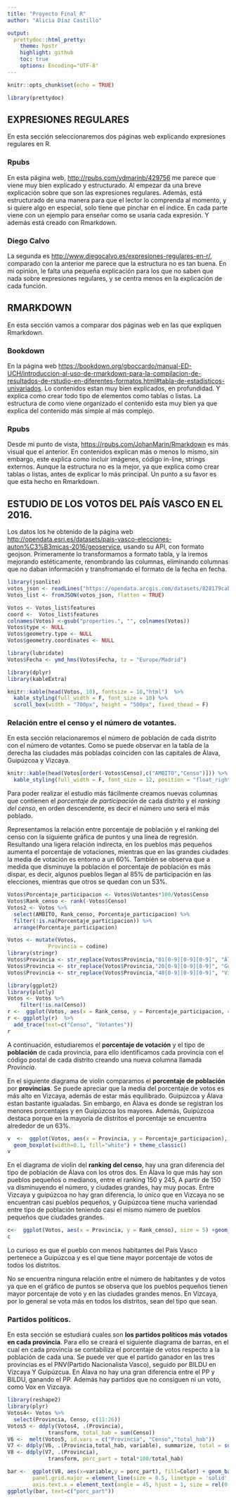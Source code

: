 ---
title: "Proyecto Final R"
author: "Alicia Díaz Castillo"

output:
  prettydoc::html_pretty:
    theme: hpstr
    highlight: github
    toc: true
    options: Encoding="UTF-8"
---

```{r setup, include=FALSE}
knitr::opts_chunk$set(echo = TRUE)
```
```{r library, echo=FALSE, message=FALSE, warning=FALSE}
library(prettydoc)
```


## EXPRESIONES REGULARES

En esta sección seleccionaremos dos páginas web explicando expresiones regulares en R.

### Rpubs
En esta página web, <http://rpubs.com/ydmarinb/429756> me parece que viene muy bien explicado y estructurado. Al empezar da una breve explicación sobre que son las expresiones regulares. Además, está estructurado de una manera para que el lector lo comprenda al momento, y si quiere algo en especial, solo tiene que pinchar en el índice. En cada parte viene con un ejemplo para enseñar como se usaría cada expresión. Y además está creado con Rmarkdown.

### Diego Calvo
La segunda es <http://www.diegocalvo.es/expresiones-regulares-en-r/>, comparado con la anterior me parece que la estructura no es tan buena. En mi opinión, le falta una pequeña explicación para los que no saben que nada sobre expresiones regulares, y se centra menos en la explicación de cada función. 
 

## RMARKDOWN

En esta sección vamos a comparar dos páginas web en las que expliquen Rmarkdown.

### Bookdown
En la página web <https://bookdown.org/gboccardo/manual-ED-UCH/introduccion-al-uso-de-rmarkdown-para-la-compilacion-de-resultados-de-rstudio-en-diferentes-formatos.html#tabla-de-estadisticos-univariados>. Lo contenidos estan muy bien explicados, en profundidad. Y explica como crear todo tipo de elementos como tablas o listas. La estructura de como viene organizado el contenido esta muy bien ya que explica del contenido más simple al más complejo.

### Rpubs
Desde mi punto de vista, <https://rpubs.com/JohanMarin/Rmarkdown> es más visual que el anterior. En contenidos explican más o menos lo mismo, sin embargo, este explica como incluir imágenes, código in-line, strings externos. Aunque la estructura no es la mejor, ya que explica como crear tablas o listas, antes de explicar lo más principal. Un punto a su favor es que esta hecho en Rmarkdown.

## ESTUDIO DE LOS VOTOS DEL PAÍS VASCO EN EL 2016.

Los datos los he obtenido de la página web <http://opendata.esri.es/datasets/pais-vasco-elecciones-auton%C3%B3micas-2016/geoservice>, usando su API, con formato geojson. Primeramente lo transformamos a formato tabla, y la iremos mejorando estéticamente, renombrando las columnas, eliminando columnas que no daban información y transfromando el formato de la fecha en fecha.

```{r json, echo=FALSE, message=FALSE, warning=FALSE}
library(jsonlite)
votos_json <- readLines("https://opendata.arcgis.com/datasets/828179cabe6f479691b08560f41af197_0.geojson", encoding = "UTF-8")
Votos_list <- fromJSON(votos_json, flatten = TRUE)
```
```{r mej, echo=FALSE, message=FALSE, warning=FALSE}
Votos <- Votos_list$features
coord <-  Votos_list$features
colnames(Votos) <-gsub("properties.", "", colnames(Votos))
Votos$type <- NULL
Votos$geometry.type <- NULL
Votos$geometry.coordinates <- NULL
```
```{r fecha, echo=FALSE, message=FALSE, warning=FALSE}
library(lubridate)
Votos$Fecha <- ymd_hms(Votos$Fecha, tz = "Europe/Madrid")
```


```{r tabla, echo=FALSE, message=FALSE, warning=FALSE}
library(dplyr)
library(kableExtra)
```
```{r table, echo=FALSE, message=FALSE, warning=FALSE}
knitr::kable(head(Votos, 10), fontsize = 10,"html")  %>%
  kable_styling(full_width = F, font_size = 10) %>%
  scroll_box(width = "700px", height = "500px", fixed_thead = F)
```

### Relación entre el censo y el número de votantes.
 
 En esta sección relacionaremos el número de población de cada distrito con el número de votantes. Como se puede observar en la tabla de la derecha las ciudades más pobladas coinciden con las capitales de Álava, Guipúzcoa y Vizcaya.
 
```{r censo, echo=FALSE, message=FALSE, warning=FALSE}
knitr::kable(head(Votos[order(-Votos$Censo),c("AMBITO","Censo")])) %>%
  kable_styling(full_width = F, font_size = 12, position = "float_right")
```

Para poder realizar el estudio más fácilmente creamos nuevas columnas que contienen el _porcentaje de participación_ de cada distrito y el _ranking del censo_, en orden descendente, es decir el número uno será el más poblado. 

Representamos la relación entre porcentaje de población y el ranking del censo con la siguiente gráfica de puntos y una línea de regresión. Resultando una ligera relación indirecta, en los pueblos más pequeños aumenta el porcentaje de votaciones, mientras que en las grandes ciudades la media de votación es entorno a un 60%. También se observa que a medida que disminuye la población el porcentaje de población es más dispar, es decir, algunos pueblos llegan al 85% de participación en las elecciones, mientras que otros se quedan con un 53%.

```{r porc, echo=FALSE, message=FALSE, warning=FALSE}

Votos$Porcentaje_participacion <- Votos$Votantes*100/Votos$Censo
Votos$Rank_censo <- rank(-Votos$Censo)
Votos2 <- Votos %>%
  select(AMBITO, Rank_censo, Porcentaje_participacion) %>%
  filter(!is.na(Porcentaje_participacion)) %>%
  arrange(Porcentaje_participacion)
```
```{r provincia, echo=FALSE, message=FALSE, warning=FALSE}
Votos <- mutate(Votos,
             Provincia = codine) 
library(stringr)
Votos$Provincia <- str_replace(Votos$Provincia,"01[0-9][0-9][0-9]", "Álava")
Votos$Provincia <- str_replace(Votos$Provincia,"20[0-9][0-9][0-9]", "Guipúzcoa")
Votos$Provincia <- str_replace(Votos$Provincia,"48[0-9][0-9][0-9]", "Vizcaya")
```
```{r plot, echo=FALSE, message=FALSE, warning=FALSE}
library(ggplot2)
library(plotly)
Votos <- Votos %>%
    filter(!is.na(Censo)) 
r <-  ggplot(Votos, aes(x = Rank_censo, y = Porcentaje_participacion, colour = Provincia)) +xlab("Ranking del censo") + ylab("Porcentaje de participación en las elecciones") +geom_point() + geom_smooth(alpha = 0.1,fill = "lightcyan4") +scale_color_manual(values=c("mediumpurple3", "Lightseagreen", "mediumvioletred")) +theme_light()
r <- ggplotly(r)  %>%
  add_trace(text=c("Censo", "Votantes"))
r
``` 

A continuación, estudiaremos el **porcentaje de votación** y el tipo de **población** de cada provincia, para ello identificamos cada provincia con el código postal de cada distrito creando una nueva columna llamada _Provincia_. 

En el siguiente diagrama de violin comparamos el **porcentaje de población** por **provincias**. Se puede apreciar que la media del porcentaje de votos es más alto en Vizcaya, además de estar más equilibrado. Guipúzcoa y Álava estan bastante igualadas. Sin embargo, en Álava es donde se registran los menores porcentajes y en Guipúzcoa los mayores. Además, Guipúzcoa destaca porque en la mayoría de distritos el porcentaje se encuentra alrededor de un 63%.

```{r violin, echo=FALSE, message=FALSE, warning=FALSE}
v  <-  ggplot(Votos, aes(x = Provincia, y = Porcentaje_participacion), size =5) +geom_violin(trim=FALSE, fill="Darkslategray3")+
  geom_boxplot(width=0.1, fill="white") + theme_classic()
v
```

En el diagrama de violin del **ranking del censo**, hay una gran diferencia del tipo de población de Álava con los otros dos. En Álava lo que más hay son pueblos pequeños o medianos, entre el ranking 150 y 245, A partir de 150 va disminuyendo el número, y ciudades grandes, hay muy pocas. Entre Vizcaya y guipúzcoa no hay gran diferencia, lo único que en Vizcaya no se encuentran casi pueblos pequeños, y Guipúzcoa tiene mucha variendad entre tipo de población teniendo casi el mismo número de pueblos pequeños que ciudades grandes.


```{r censv, echo=FALSE, message=FALSE, warning=FALSE}
c<-  ggplot(Votos, aes(x = Provincia, y = Rank_censo), size = 5) +geom_violin(trim=FALSE, fill = "Darkslategray3") + geom_boxplot(width=0.1, fill="white")  + theme_classic()
c
```


Lo curioso es que el pueblo con menos habitantes del País Vasco pertenece a Guipúzcoa y es el que tiene mayor porcentaje de votos de todos los distritos.

No se encuentra ninguna relación entre el número de habitantes y de votos ya que en el gráfico de puntos se observa que los pueblos pequeños tienen mayor porcentaje de voto y en las ciudades grandes menos. En Vizcaya, por lo general se vota más en todos los distritos, sean del tipo que sean.

### Partidos políticos.

En esta sección se estudiará cuales son **los partidos políticos más votados en cada provincia**. Para ello se creará el siguiente diagrama de barras, en el cual en cada provincia se contabiliza el porcentaje de votos respecto a la población de cada una. Se puede ver que el partido ganador en las tres provincias es el PNV(Partido Nacionalista Vasco), seguido por BILDU en Vizcaya Y Guipúzcua. En Álava no hay una gran diferencia entre el PP y BILDU, ganando el PP. Además hay partidos que no consiguen ni un voto, como Vox en Vizcaya.

```{r provpart, echo=FALSE, message=FALSE, warning=FALSE}
library(reshape2)
library(plyr)
Votos4<- Votos %>%
  select(Provincia, Censo, c(11:26))
Votos5 <- ddply(Votos4, .(Provincia), 
             transform, total_hab = sum(Censo))
V6 <-  melt(Votos5, id.vars = c("Provincia", "Censo","total_hab"))
V7 <- ddply(V6, .(Provincia,total_hab, variable), summarize, total = sum(value))
V8 <- ddply(V7, .(Provincia), 
             transform, porc_part = total*100/total_hab)
```
```{r barp, echo=FALSE, message=FALSE, warning=FALSE}
bar <-  ggplot(V8, aes(x=variable,y = porc_part), fill=Color) + geom_bar(stat = "identity", fill = "cadetblue4", size = 0.5) + facet_grid(Provincia ~.) + theme(panel.background = element_rect(fill="white", size= 0.5,linetype = "solid", color = "black", colour = "black"),  
        panel.grid.major = element_line(size = 0.5, linetype = 'solid', colour = "lavender"),
        axis.text.x = element_text(angle = 45, hjust = 1, size = rel(0.8))) +  xlab("Partidos políticos") + ylab("Porcentaje de votos") + ggtitle("Porcentaje de votos de cada partido político en las provincias del País Vasco") 
ggplotly(bar, text=c("porc_part"))
```
 
















